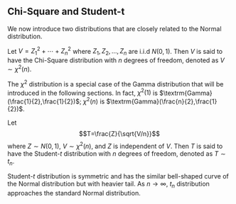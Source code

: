 ## Chi-Square and Student-t

We now introduce two distributions that are closely related to the
Normal distribution.

::: {#def-chi}
Let $V=Z_{1}^{2}+\cdots+Z_{n}^{2}$ where $Z_{1},Z_{2},\dots,Z_{n}$ are
i.i.d $N(0,1)$. Then $V$ is said to have the Chi-Square distribution
with $n$ degrees of freedom, denoted as $V\sim\chi^{2}(n)$.
:::

The $\chi^{2}$ distribution is a special case of the Gamma distribution
that will be introduced in the following sections. In fact,
$\chi^{2}(1)$ is $\textrm{Gamma}(\frac{1}{2},\frac{1}{2})$;
$\chi^{2}(n)$ is $\textrm{Gamma}(\frac{n}{2},\frac{1}{2})$.

::: {#def-stu}
Let $$T=\frac{Z}{\sqrt{V/n}}$$ where $Z\sim N(0,1)$, $V\sim\chi^{2}(n)$,
and $Z$ is independent of $V$. Then $T$ is said to have the Student-$t$
distribution with $n$ degrees of freedom, denoted as $T\sim t_{n}$.
:::

Student-$t$ distribution is symmetric and has the similar bell-shaped
curve of the Normal distribution but with heavier tail. As $n\to\infty$,
$t_{n}$ distribution approaches the standard Normal distribution.

